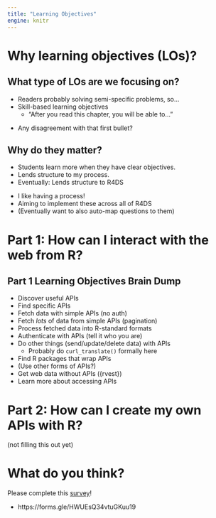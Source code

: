 ```yaml
---
title: "Learning Objectives"
engine: knitr
---
```


# Why learning objectives (LOs)?

## What type of LOs are we focusing on?

-   Readers probably solving semi-specific problems, so...
-   Skill-based learning objectives
    -   "After you read this chapter, you will be able to..."

::: notes
-   Any disagreement with that first bullet?
:::

## Why do they matter?

-   Students learn more when they have clear objectives.
-   Lends structure to my process.
-   Eventually: Lends structure to R4DS

::: notes
-   I like having a process!
-   Aiming to implement these across all of R4DS
-   (Eventually want to also auto-map questions to them)
:::

# Part 1: How can I interact with the web from R?

## Part 1 Learning Objectives Brain Dump

-   Discover useful APIs
-   Find specific APIs
-   Fetch data with simple APIs (no auth)
-   Fetch *lots* of data from simple APIs (pagination) 
-   Process fetched data into R-standard formats
-   Authenticate with APIs (tell it who you are)
-   Do other things (send/update/delete data) with APIs
    -   Probably do `curl_translate()` formally here
-   Find R packages that wrap APIs
-   (Use other forms of APIs?)
-   Get web data without APIs ({rvest})
-   Learn more about accessing APIs

# Part 2: How can I create my own APIs with R?

(not filling this out yet)

# What do you think?

Please complete this [survey](https://forms.gle/HWUEsQ34vtuGKuu19)!

::: notes
-   https://forms.gle/HWUEsQ34vtuGKuu19
:::
